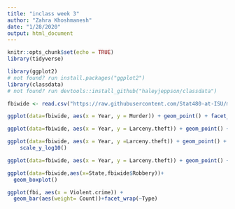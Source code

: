```yaml
---
title: "inclass week 3"
author: "Zahra Khoshmanesh"
date: "1/28/2020"
output: html_document
---
```


```r
knitr::opts_chunk$set(echo = TRUE)
library(tidyverse)
```

```r
library(ggplot2) 
# not found? run install.packages("ggplot2")
library(classdata) 
# not found? run devtools::install_github("haleyjeppson/classdata")
```

```r
fbiwide <- read.csv("https://raw.githubusercontent.com/Stat480-at-ISU/materials-2020/master/02-r_intro/data/fbiwide.csv")


```

```r
ggplot(data=fbiwide, aes(x = Year, y = Murder)) + geom_point() + facet_wrap(~State)

```

```r
ggplot(data=fbiwide, aes(x = Year, y = Larceny.theft)) + geom_point() + facet_wrap(~State)

```

```r
ggplot(data=fbiwide, aes(x = Year, y =Larceny.theft)) + geom_point() + facet_wrap(~State)+
    scale_y_log10()

```

```r
ggplot(data=fbiwide, aes(x = Year, y = Larceny.theft)) + geom_point() + facet_wrap(~State,scales = "free_y")

```

```r
ggplot(data=fbiwide,aes(x=State,fbiwide$Robbery))+
  geom_boxplot()
```

```r
ggplot(fbi, aes(x = Violent.crime)) + 
  geom_bar(aes(weight= Count))+facet_wrap(~Type) 
```

